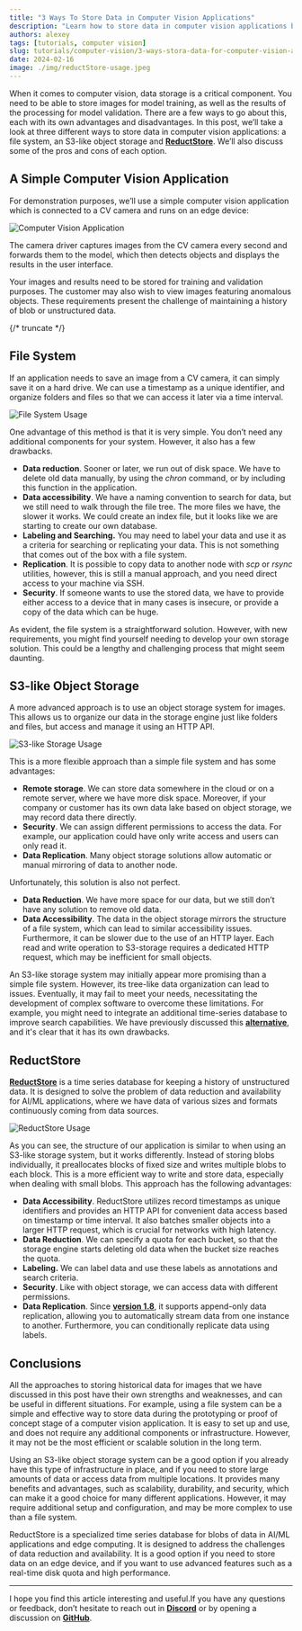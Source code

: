 ```yaml
---
title: "3 Ways To Store Data in Computer Vision Applications"
description: "Learn how to store data in computer vision applications by using ReductStore, S3-like storage or a file system."
authors: alexey
tags: [tutorials, computer vision]
slug: tutorials/computer-vision/3-ways-stora-data-for-computer-vision-applications
date: 2024-02-16
image: ./img/reductStore-usage.jpeg
---
```


When it comes to computer vision, data storage is a critical component. You need to be able to store images for model training, as well as the results of the processing for model validation. There are a few ways to go about this, each with its own advantages and disadvantages. In this post, we’ll take a look at three different ways to store data in computer vision applications: a file system, an S3-like object storage and **[ReductStore](https://reduct.store/)**. We’ll also discuss some of the pros and cons of each option.

## A Simple Computer Vision Application

For demonstration purposes, we’ll use a simple computer vision application which is connected to a CV camera and runs on an edge device:

![Computer Vision Application](./img/computer-vision-application.jpeg)

The camera driver captures images from the CV camera every second and forwards them to the model, which then detects objects and displays the results in the user interface.

Your images and results need to be stored for training and validation purposes. The customer may also wish to view images featuring anomalous objects. These requirements present the challenge of maintaining a history of blob or unstructured data.

{/* truncate */}

## File System

If an application needs to save an image from a CV camera, it can simply save it on a hard drive. We can use a timestamp as a unique identifier, and organize folders and files so that we can access it later via a time interval.

![File System Usage](./img/file-system-usage.jpeg)

One advantage of this method is that it is very simple. You don’t need any additional components for your system. However, it also has a few drawbacks.

- **Data reduction**. Sooner or later, we run out of disk space. We have to delete old data manually, by using the *chron* command, or by including this function in the application.
- **Data accessibility**. We have a naming convention to search for data, but we still need to walk through the file tree. The more files we have, the slower it works. We could create an index file, but it looks like we are starting to create our own database.
- **Labeling and Searching.** You may need to label your data and use it as a criteria for searching or replicating your data. This is not something that comes out of the box with a file system.
- **Replication**. It is possible to copy data to another node with *scp* or *rsync* utilities, however, this is still a manual approach, and you need direct access to your machine via SSH.
- **Security**. If someone wants to use the stored data, we have to provide either access to a device that in many cases is insecure, or provide a copy of the data which can be huge.

As evident, the file system is a straightforward solution. However, with new requirements, you might find yourself needing to develop your own storage solution. This could be a lengthy and challenging process that might seem daunting. 

## S3-like Object Storage

A more advanced approach is to use an object storage system for images. This allows us to organize our data in the storage engine just like folders and files, but access and manage it using an HTTP API.

![S3-like Storage Usage](./img/s3-like-storage-usage.jpeg)

This is a more flexible approach than a simple file system and has some advantages:

- **Remote storage**. We can store data somewhere in the cloud or on a remote server, where we have more disk space. Moreover, if your company or customer has its own data lake based on object storage, we may record data there directly.
- **Security**. We can assign different permissions to access the data. For example, our application could have only write access and users can only read it.
- **Data Replication**. Many object storage solutions allow automatic or manual mirroring of data to another node.

Unfortunately, this solution is also not perfect.

- **Data Reduction**. We have more space for our data, but we still don’t have any solution to remove old data.
- **Data Accessibility**. The data in the object storage mirrors the structure of a file system, which can lead to similar accessibility issues. Furthermore, it can be slower due to the use of an HTTP layer. Each read and write operation to S3-storage requires a dedicated HTTP request, which may be inefficient for small objects.

An S3-like storage system may initially appear more promising than a simple file system. However, its tree-like data organization can lead to issues. Eventually, it may fail to meet your needs, necessitating the development of complex software to overcome these limitations. For example, you might need to integrate an additional time-series database to improve search capabilities. We have previously discussed this **[alternative](https://www.reduct.store/blog/comparison/iot/reductstore-benchmark)**, and it's clear that it has its own drawbacks.

## ReductStore

**[ReductStore](https://www.reduct.store/)** is a time series database for keeping a history of unstructured data. It is designed to solve the problem of data reduction and availability for AI/ML applications, where we have data of various sizes and formats continuously coming from data sources.

![ReductStore Usage](./img/reductStore-usage.jpeg)

As you can see, the structure of our application is similar to when using an S3-like storage system, but it works differently. Instead of storing blobs individually, it preallocates blocks of fixed size and writes multiple blobs to each block. This is a more efficient way to write and store data, especially when dealing with small blobs. This approach has the following advantages:

- **Data Accessibility**. ReductStore utilizes record timestamps as unique identifiers and provides an HTTP API for convenient data access based on timestamp or time interval. It also batches smaller objects into a larger HTTP request, which is crucial for networks with high latency.
- **Data Reduction**. We can specify a quota for each bucket, so that the storage engine starts deleting old data when the bucket size reaches the quota.
- **Labeling.**  We can label data and use these labels as annotations and search criteria.
- **Security**. Like with object storage, we can access data with different permissions.
- **Data Replication**. Since **[version 1.8](https://www.reduct.store/blog/news/reductstore-8-released)**, it supports append-only data replication, allowing you to automatically stream data from one instance to another. Furthermore, you can conditionally replicate data using labels.

## Conclusions

All the approaches to storing historical data for images that we have discussed in this post have their own strengths and weaknesses, and can be useful in different situations. For example, using a file system can be a simple and effective way to store data during the prototyping or proof of concept stage of a computer vision application. It is easy to set up and use, and does not require any additional components or infrastructure. However, it may not be the most efficient or scalable solution in the long term.

Using an S3-like object storage system can be a good option if you already have this type of infrastructure in place, and if you need to store large amounts of data or access data from multiple locations. It provides many benefits and advantages, such as scalability, durability, and security, which can make it a good choice for many different applications. However, it may require additional setup and configuration, and may be more complex to use than a file system.

ReductStore is a specialized time series database for blobs of data in AI/ML applications and edge computing. It is designed to address the challenges of data reduction and availability. It is a good option if you need to store data on an edge device, and if you want to use advanced features such as a real-time disk quota and high performance.

---

I hope you find this article interesting and useful.If you have any questions or feedback, don’t hesitate to reach out in **[Discord](https://discord.com/invite/8wPtPGJYsn)** or by opening a discussion on **[GitHub](https://github.com/reductstore/reductstore/discussions)**.